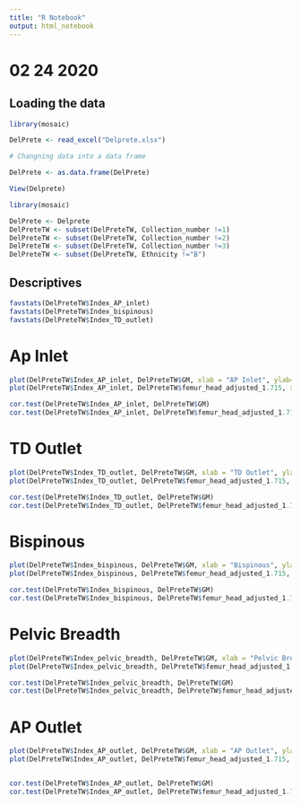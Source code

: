 ```yaml
---
title: "R Notebook"
output: html_notebook
---
```


# 02 24 2020

## Loading the data

```r
library(mosaic)
```


```r
DelPrete <- read_excel("Delprete.xlsx")

# Changning data into a data frame

DelPrete <- as.data.frame(DelPrete)

View(Delprete)

library(mosaic)

```

```r
DelPrete <- Delprete
DelPreteTW <- subset(DelPreteTW, Collection_number !=1)
DelPreteTW <- subset(DelPreteTW, Collection_number !=2)
DelPreteTW <- subset(DelPreteTW, Collection_number !=3)
DelPreteTW <- subset(DelPreteTW, Ethnicity !="B")
```


## Descriptives

```r
favstats(DelPreteTW$Index_AP_inlet)
favstats(DelPreteTW$Index_bispinous)
favstats(DelPreteTW$Index_TD_outlet)
```

# Ap Inlet
```r
plot(DelPreteTW$Index_AP_inlet, DelPreteTW$GM, xlab = "AP Inlet", ylab="Geometric Mean", main = "AP Inlet vs. Geometric Mean")
plot(DelPreteTW$Index_AP_inlet, DelPreteTW$femur_head_adjusted_1.715, xlab = "AP Inlet", ylab="Femur Head Adjusted", main ="AP Inlet vs. Femur Head")

cor.test(DelPreteTW$Index_AP_inlet, DelPreteTW$GM)
cor.test(DelPreteTW$Index_AP_inlet, DelPreteTW$femur_head_adjusted_1.715)
```
# TD Outlet
```r
plot(DelPreteTW$Index_TD_outlet, DelPreteTW$GM, xlab = "TD Outlet", ylab="Geometric Mean", main = "TD Outlet vs. Geometric Mean")
plot(DelPreteTW$Index_TD_outlet, DelPreteTW$femur_head_adjusted_1.715, xlab = "TD Outlet", ylab="Femur Head Adjusted", main ="TD Outlet vs. Femur Head")

cor.test(DelPreteTW$Index_TD_outlet, DelPreteTW$GM)
cor.test(DelPreteTW$Index_TD_outlet, DelPreteTW$femur_head_adjusted_1.715)

```

# Bispinous
```r
plot(DelPreteTW$Index_bispinous, DelPreteTW$GM, xlab = "Bispinous", ylab="Geometric Mean", main = "Bispsinous vs. Geometric Mean")
plot(DelPreteTW$Index_bispinous, DelPreteTW$femur_head_adjusted_1.715, xlab = "Bispinous", ylab="Femur Head Adjusted", main ="Bispinous vs. Femur Head")

cor.test(DelPreteTW$Index_bispinous, DelPreteTW$GM)
cor.test(DelPreteTW$Index_bispinous, DelPreteTW$femur_head_adjusted_1.715)
```

# Pelvic Breadth
```r
plot(DelPreteTW$Index_pelvic_breadth, DelPreteTW$GM, xlab = "Pelvic Breadth", ylab="Geometric Mean", main = "Pelvic Breadth vs. Geometric Mean")
plot(DelPreteTW$Index_pelvic_breadth, DelPreteTW$femur_head_adjusted_1.715, xlab = "Pelvic Breadth", ylab="Femur Head Adjusted", main ="Pelvic Breadth vs. Femur Head")

cor.test(DelPreteTW$Index_pelvic_breadth, DelPreteTW$GM)
cor.test(DelPreteTW$Index_pelvic_breadth, DelPreteTW$femur_head_adjusted_1.715)
```

# AP Outlet
```r
plot(DelPreteTW$Index_AP_outlet, DelPreteTW$GM, xlab = "AP Outlet", ylab="Geometric Mean", main = "AP Outlet vs. Geometric Mean")
plot(DelPreteTW$Index_AP_outlet, DelPreteTW$femur_head_adjusted_1.715, xlab = "AP Outlet", ylab="Femur Head Adjusted", main ="AP Outlet vs. Femur Head")


cor.test(DelPreteTW$Index_AP_outlet, DelPreteTW$GM)
cor.test(DelPreteTW$Index_AP_outlet, DelPreteTW$femur_head_adjusted_1.715)
```
